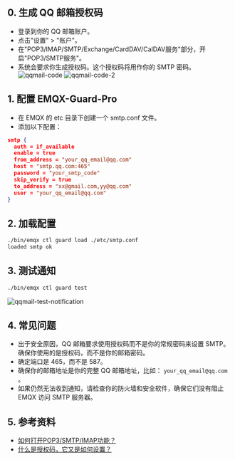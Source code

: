 ## 0. 生成 QQ 邮箱授权码

- 登录到你的 QQ 邮箱账户。
- 点击"设置" > "账户"。
- 在"POP3/IMAP/SMTP/Exchange/CardDAV/CalDAV服务"部分，开启"POP3/SMTP服务"。
- 系统会要求你生成授权码。这个授权码将用作你的 SMTP 密码。
![qqmail-code](/images/qqmail-code.png "QQ Mail Code")
![qqmail-code-2](/images/qqmail-code-2.png "QQ Mail Code 2")

## 1. 配置 EMQX-Guard-Pro

- 在 EMQX 的 etc 目录下创建一个 smtp.conf 文件。
- 添加以下配置：

```json
smtp {
  auth = if_available
  enable = true
  from_address = "your_qq_email@qq.com"
  host = "smtp.qq.com:465"
  password = "your_smtp_code"
  skip_verify = true
  to_address = "xx@gmail.com,yy@qq.com"
  user = "your_qq_email@qq.com"
}
```

## 2. 加载配置

```bash
./bin/emqx ctl guard load ./etc/smtp.conf
loaded smtp ok
```

## 3. 测试通知

```bash
./bin/emqx ctl guard test
```

![qqmail-test-notification](/images/qqmail-test-notification.png "QQ Mail Test Notification")

## 4. 常见问题
- 出于安全原因，QQ 邮箱要求使用授权码而不是你的常规密码来设置 SMTP。确保你使用的是授权码，而不是你的邮箱密码。
- 确定端口是 465，而不是 587。
- 确保你的邮箱地址是你的完整 QQ 邮箱地址，比如： `your_qq_email@qq.com` 。
- 如果仍然无法收到通知，请检查你的防火墙和安全软件，确保它们没有阻止 EMQX 访问 SMTP 服务器。

## 5. 参考资料

- [如何打开POP3/SMTP/IMAP功能？](https://service.mail.qq.com/detail/128/428?expand=14)
- [什么是授权码，它又是如何设置？](https://service.mail.qq.com/detail/128/75?expand=14)

